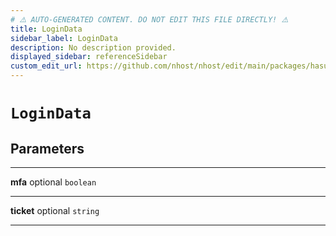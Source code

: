 ```yaml
---
# ⚠️ AUTO-GENERATED CONTENT. DO NOT EDIT THIS FILE DIRECTLY! ⚠️
title: LoginData
sidebar_label: LoginData
description: No description provided.
displayed_sidebar: referenceSidebar
custom_edit_url: https://github.com/nhost/nhost/edit/main/packages/hasura-auth-js/src/utils/types.ts#L116
---
```


# `LoginData`

## Parameters

---

**<span className="parameter-name">mfa</span>** <span className="optional-status">optional</span> `boolean`

---

**<span className="parameter-name">ticket</span>** <span className="optional-status">optional</span> `string`

---
